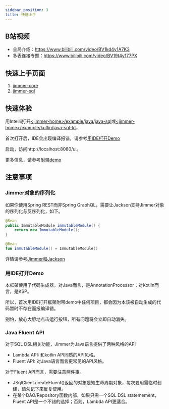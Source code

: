 ```yaml
---
sidebar_position: 3
title: 快速上手
---
```



## B站视频

- 全局介绍：https://www.bilibili.com/video/BV1kd4y1A7K3
- 多表连接专题：https://www.bilibili.com/video/BV19t4y177PX

## 快速上手页面

1. [jimmer-core](./jimmer-core/usage.mdx)
2. [jimmer-sql](./jimmer-sql/usage.mdx)

## 快速体验

用Intellij打开[&lt;jimmer-home&gt;/example/java/java-sql](https://github.com/babyfish-ct/jimmer/tree/main/example/java/jimmer-sql/)或[&lt;jimmer-home&gt;/example/kotlin/java-sql-kt](https://github.com/babyfish-ct/jimmer/tree/main/example/kotlin/jimmer-sql-kt/)，

首次打开后，IDE会出现编译报错，请参考[用IDE打开Demo](#用IDE打开Demo)

启动，访问http://localhost:8080/ui。

更多信息，请参考[附带demo](./demo)

## 注意事项

### Jimmer对象的序列化

如果你使用Spring REST而非Spring GraphQL，需要让Jackson支持Jimmer对象的序列化与反序列化，如下。

<Tabs groupId="buildScript">
<TabItem value="java" label="Java">

```java
@Bean
public ImmutableModule immutableModule() {
    return new ImmutableModule();
}
```
</TabItem>

<TabItem value="kotlin" label="Kotin">

```kotlin
@Bean
fun immutableModule() = ImmutableModule()
```

</TabItem>
</Tabs>

详情请参考[Jimmer和Jackson](./jimmer-core/dynamic#jimmer和jackson)

### 用IDE打开Demo

本框架使用了代码生成器，对Java而言，是AnnotationProcessor；对Kotlin而言，是KSP。

所以，首次用IDE打开框架附带demo中任何项目，都会因为本该被自动生成的代码暂时不存在而报编译错。

别怕，放心大胆地点击运行按钮，所有问题将会立即自动消失。

### Java Fluent API

对于SQL DSL相关功能，Jimmer为Java语言提供了两种风格的API

- Lambda API: 和kotlin API同质的API风格。
- Fluent API: 对Java语言而言更常见的API风格。

对于Fluent API而言，需要注意两件事。

- JSqlClient.createFluent()返回的对象是短生命周期对象，每次要用需临时创建，请勿记下来反复使用。
- 在某个DAO/Repository函数内部，如果只需一个SQL DSL statemement，Fluent API是一个不错的选择；否则，Lambda API更适合。
